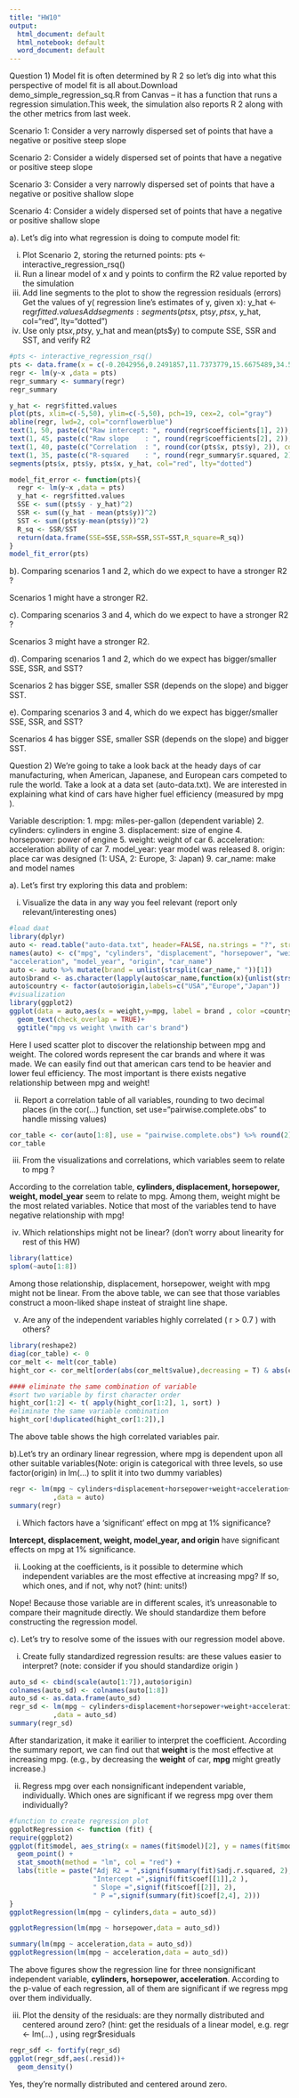 ```yaml
---
title: "HW10"
output:
  html_document: default
  html_notebook: default
  word_document: default
---
```


Question 1) Model fit is often determined by R 2 so let’s dig into what this perspective of model fit is all about.Download demo_simple_regression_sq.R from Canvas – it has a function that runs a regression simulation.This week, the simulation also reports R 2 along with the other metrics from last week.

Scenario 1: Consider a very narrowly dispersed set of points that have a negative or positive steep slope

Scenario 2: Consider a widely dispersed set of points that have a negative or positive steep slope

Scenario 3: Consider a very narrowly dispersed set of points that have a negative or positive shallow slope

Scenario 4: Consider a widely dispersed set of points that have a negative or positive shallow slope

a). Let’s dig into what regression is doing to compute model fit:

i. Plot Scenario 2, storing the returned points: pts <- interactive_regression_rsq()
ii. Run a linear model of x and y points to confirm the R2 value reported by the simulation
iii. Add line segments to the plot to show the regression residuals (errors) Get the values of y( regression line’s estimates of y, given x): y_hat <- regr$fitted.values Add segments: segments(pts$x, pts$y, pts$x, y_hat, col="red", lty="dotted")
iv. Use only pts$x, pts$y, y_hat and mean(pts$y) to compute SSE, SSR and SST, and verify R2 

```r
#pts <- interactive_regression_rsq()
pts <- data.frame(x = c(-0.2042956,0.2491857,11.7373779,15.6675489,34.5626018,23.6790513,45.7484731, 35.3184039,44.0857085,11.5862174), y=c(1.960052 ,13.654639 ,10.465206 ,23.648196 ,27.050258, 39.595361, 46.612113 ,48.525773, 33.003866 , 1.747423))
regr <- lm(y~x ,data = pts)
regr_summary <- summary(regr)
regr_summary
```
```r
y_hat <- regr$fitted.values
plot(pts, xlim=c(-5,50), ylim=c(-5,50), pch=19, cex=2, col="gray")
abline(regr, lwd=2, col="cornflowerblue")
text(1, 50, paste(c("Raw intercept: ", round(regr$coefficients[1], 2)), collapse=" "), cex=0.80)
text(1, 45, paste(c("Raw slope    : ", round(regr$coefficients[2], 2)), collapse=" "), cex=0.80)
text(1, 40, paste(c("Correlation  : ", round(cor(pts$x, pts$y), 2)), collapse=" "), cex=0.80)
text(1, 35, paste(c("R-squared    : ", round(regr_summary$r.squared, 2)), collapse=" "), cex=0.80)
segments(pts$x, pts$y, pts$x, y_hat, col="red", lty="dotted")
```

```r
model_fit_error <- function(pts){
  regr <- lm(y~x ,data = pts)
  y_hat <- regr$fitted.values
  SSE <- sum((pts$y - y_hat)^2)
  SSR <- sum((y_hat - mean(pts$y))^2)
  SST <- sum((pts$y-mean(pts$y))^2)
  R_sq <- SSR/SST
  return(data.frame(SSE=SSE,SSR=SSR,SST=SST,R_square=R_sq))
}
model_fit_error(pts)
```

b). Comparing scenarios 1 and 2, which do we expect to have a stronger R2 ?

Scenarios 1 might have a stronger R2.

c). Comparing scenarios 3 and 4, which do we expect to have a stronger R2 ?

Scenarios 3 might have a stronger R2.

d). Comparing scenarios 1 and 2, which do we expect has bigger/smaller SSE, SSR, and SST?

Scenarios 2 has bigger SSE, smaller SSR (depends on the slope) and bigger SST.

e). Comparing scenarios 3 and 4, which do we expect has bigger/smaller SSE, SSR, and SST?

Scenarios 4 has bigger SSE, smaller SSR (depends on the slope) and bigger SST.

Question 2) We’re going to take a look back at the heady days of car manufacturing, when American, Japanese, and European cars competed to rule the world. Take a look at a data set (auto-data.txt). We are interested in explaining what kind of cars have higher fuel efficiency (measured by mpg ).

Variable description:
1. mpg: miles-per-gallon (dependent variable)
2. cylinders: cylinders in engine
3. displacement: size of engine
4. horsepower: power of engine
5. weight: weight of car
6. acceleration: acceleration ability of car
7. model_year: year model was released
8. origin: place car was designed (1: USA, 2: Europe, 3: Japan)
9. car_name: make and model names

a). Let’s first try exploring this data and problem:

i. Visualize the data in any way you feel relevant (report only relevant/interesting ones)
```r
#load daat
library(dplyr)
auto <- read.table("auto-data.txt", header=FALSE, na.strings = "?", stringsAsFactors = F)
names(auto) <- c("mpg", "cylinders", "displacement", "horsepower", "weight",
"acceleration", "model_year", "origin", "car_name")
auto <- auto %>% mutate(brand = unlist(strsplit(car_name," "))[1])
auto$brand <- as.character(lapply(auto$car_name,function(x){unlist(strsplit(x," "))[1]}))
auto$country <- factor(auto$origin,labels=c("USA","Europe","Japan"))
#visualization
library(ggplot2)
ggplot(data = auto,aes(x = weight,y=mpg, label = brand , color =country))+
  geom_text(check_overlap = TRUE)+
  ggtitle("mpg vs weight \nwith car's brand")
```

Here I used scatter plot to discover the relationship between mpg and weight. The colored words represent the car brands and where it was made. We can easily find out that american cars tend to be heavier and lower feul efficiency. The most important is there exists negative relationship between mpg and weight!

ii. Report a correlation table of all variables, rounding to two decimal places
(in the cor(...) function, set use="pairwise.complete.obs" to handle missing values)
```r
cor_table <- cor(auto[1:8], use = "pairwise.complete.obs") %>% round(2)
cor_table
```

iii. From the visualizations and correlations, which variables seem to relate to mpg ?

According to the correlation table, **cylinders, displacement, horsepower, weight, model_year** seem to relate to mpg. Among them, weight might be the most related variables. Notice that most of the variables tend to have negative relationship with mpg!

iv. Which relationships might not be linear? (don’t worry about linearity for rest of this HW)

```r
library(lattice)
splom(~auto[1:8])
```

Among those relationship, displacement, horsepower, weight with mpg might not be linear. From the above table, we can see that those variables construct a moon-liked shape insteat of straight line shape.


v. Are any of the independent variables highly correlated ( r > 0.7 ) with others?
```r
library(reshape2)
diag(cor_table) <- 0
cor_melt <- melt(cor_table)
hight_cor <- cor_melt[order(abs(cor_melt$value),decreasing = T) & abs(cor_melt$value) >0.7,]

#### eliminate the same combination of variable 
#sort two variable by first character order
hight_cor[1:2] <- t( apply(hight_cor[1:2], 1, sort) )
#eliminate the same variable combination
hight_cor[!duplicated(hight_cor[1:2]),]
```

The above table shows the high correlated variables pair.

b).Let’s try an ordinary linear regression, where mpg is dependent upon all other suitable variables(Note: origin is categorical with three levels, so use factor(origin) in lm(...) to split it into two dummy variables)
```r
regr <- lm(mpg ~ cylinders+displacement+horsepower+weight+acceleration+model_year+factor(origin)
           ,data = auto)
summary(regr)
```

i. Which factors have a ‘significant’ effect on mpg at 1% significance?

**Intercept, displacement, weight, model_year, and origin** have significant effects on mpg at 1% significance.

ii. Looking at the coefficients, is it possible to determine which independent variables are the most effective at increasing mpg? If so, which ones, and if not, why not? (hint: units!)

Nope! Because those variable are in different scales, it's unreasonable to compare their magnitude directly. We should standardize them before constructing the regression model.




c). Let’s try to resolve some of the issues with our regression model above.

i. Create fully standardized regression results: are these values easier to interpret?
(note: consider if you should standardize origin )

```r
auto_sd <- cbind(scale(auto[1:7]),auto$origin)
colnames(auto_sd) <- colnames(auto[1:8])
auto_sd <- as.data.frame(auto_sd)
regr_sd <- lm(mpg ~ cylinders+displacement+horsepower+weight+acceleration+model_year+factor(origin)
           ,data = auto_sd)
summary(regr_sd)
```

After standarization, it make it earilier to interpret the coefficient. According the summary report, we can find out that **weight** is the most effective at increasing mpg. (e.g., by decreasing the **weight** of car, **mpg** might greatly increase.)

ii. Regress mpg over each nonsignificant independent variable, individually. Which ones are significant if we regress mpg over them individually?

```r
#function to create regression plot
ggplotRegression <- function (fit) {
require(ggplot2)
ggplot(fit$model, aes_string(x = names(fit$model)[2], y = names(fit$model)[1])) + 
  geom_point() +
  stat_smooth(method = "lm", col = "red") +
  labs(title = paste("Adj R2 = ",signif(summary(fit)$adj.r.squared, 2),
                     "Intercept =",signif(fit$coef[[1]],2 ),
                     " Slope =",signif(fit$coef[[2]], 2),
                     " P =",signif(summary(fit)$coef[2,4], 2)))
}
ggplotRegression(lm(mpg ~ cylinders,data = auto_sd))
```
```r
ggplotRegression(lm(mpg ~ horsepower,data = auto_sd))
```
```r
summary(lm(mpg ~ acceleration,data = auto_sd))
ggplotRegression(lm(mpg ~ acceleration,data = auto_sd))
```

The above figures show the regression line for three nonsignificant independent variable, **cylinders, horsepower, acceleration**. According to the p-value of each regression, all of them are significant if we regress mpg over them individually.

iii. Plot the density of the residuals: are they normally distributed and centered around zero?
(hint: get the residuals of a linear model, e.g. regr <- lm(...) , using regr$residuals
```r
regr_sdf <- fortify(regr_sd)
ggplot(regr_sdf,aes(.resid))+
  geom_density()
```

Yes, they're normally distributed and centered around zero.